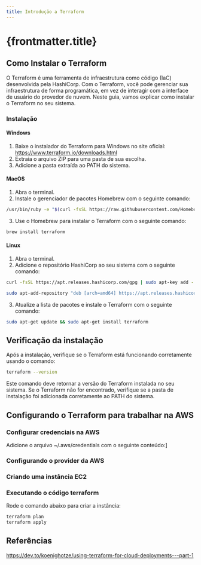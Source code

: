 ```yaml
---
title: Introdução a Terraform
---
```



# {frontmatter.title}

## Como Instalar o Terraform

O Terraform é uma ferramenta de infraestrutura como código (IaC) desenvolvida pela HashiCorp. Com o Terraform, você pode gerenciar sua infraestrutura de forma programática, em vez de interagir com a interface de usuário do provedor de nuvem. Neste guia, vamos explicar como instalar o Terraform no seu sistema.

### Instalação
#### Windows

1. Baixe o instalador do Terraform para Windows no site oficial: https://www.terraform.io/downloads.html
2. Extraia o arquivo ZIP para uma pasta de sua escolha.
3. Adicione a pasta extraída ao PATH do sistema.

#### MacOS

1. Abra o terminal.
2. Instale o gerenciador de pacotes Homebrew com o seguinte comando:

```bash
/usr/bin/ruby -e "$(curl -fsSL https://raw.githubusercontent.com/Homebrew/install/master/install)"
```

3. Use o Homebrew para instalar o Terraform com o seguinte comando:

```bash
brew install terraform
```

#### Linux

1. Abra o terminal.
2. Adicione o repositório HashiCorp ao seu sistema com o seguinte comando:

```bash
curl -fsSL https://apt.releases.hashicorp.com/gpg | sudo apt-key add -
```

```bash
sudo apt-add-repository "deb [arch=amd64] https://apt.releases.hashicorp.com $(lsb_release -cs) main"
```

3. Atualize a lista de pacotes e instale o Terraform com o seguinte comando:

```bash
sudo apt-get update && sudo apt-get install terraform
```

## Verificação da instalação

Após a instalação, verifique se o Terraform está funcionando corretamente usando o comando:

```bash
terraform --version
```

Este comando deve retornar a versão do Terraform instalada no seu sistema. Se o Terraform não for encontrado, verifique se a pasta de instalação foi adicionada corretamente ao PATH do sistema.

## Configurando o Terraform para trabalhar na AWS

### Configurar credenciais na AWS

Adicione o arquivo ~/.aws/credentials com o seguinte conteúdo:]
<CodePreview src="/codes/terraform/intro/.credentials" height={200} />

### Configurando o provider da AWS

<CodePreview src="/codes/terraform/intro/provider.tf" highlightLines="2" height={200} />


### Criando uma instância EC2

<CodePreview src="/codes/terraform/intro/main.tf" highlightLines="3,8" lang="terraform" height={200} />

### Executando o código terraform 

Rode o comando abaixo para criar a instância:

```bash
terraform plan
terraform apply
```


## Referências
https://dev.to/koenighotze/using-terraform-for-cloud-deployments---part-1